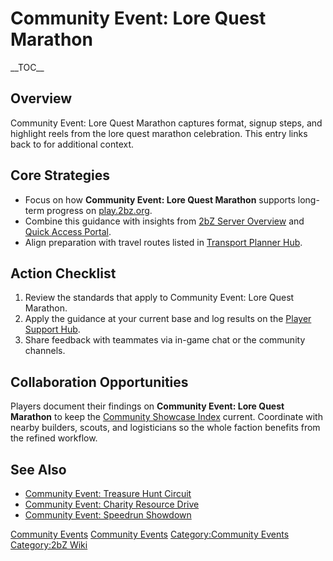 {{Short description|Community Event: Lore Quest Marathon captures format, signup steps, and highlight reels from the lore quest marathon celebration}}
= Community Event: Lore Quest Marathon =
{{2bZ Navbox}}
__TOC__

== Overview ==
Community Event: Lore Quest Marathon captures format, signup steps, and highlight reels
from the lore quest marathon celebration. This entry links back to [[Category:Community
Events|Community Events]] for additional context.

== Core Strategies ==
* Focus on how '''Community Event: Lore Quest Marathon''' supports long-term progress on [[play.2bz.org]].
* Combine this guidance with insights from [[2bZ Server Overview]] and [[Quick Access Portal]].
* Align preparation with travel routes listed in [[Transport Planner Hub]].

== Action Checklist ==
# Review the [[Category:Community Events|Community Events]] standards that apply to Community Event: Lore Quest Marathon.
# Apply the guidance at your current base and log results on the [[Player Support Hub]].
# Share feedback with teammates via in-game chat or the community channels.

== Collaboration Opportunities ==
Players document their findings on '''Community Event: Lore Quest Marathon''' to keep the
[[Community Showcase Index]] current. Coordinate with nearby builders, scouts, and
logisticians so the whole faction benefits from the refined workflow.

== See Also ==
* [[Community Event: Treasure Hunt Circuit]]
* [[Community Event: Charity Resource Drive]]
* [[Community Event: Speedrun Showdown]]

[[Category:Community Events]]
[[Category:2bZ Wiki]]

